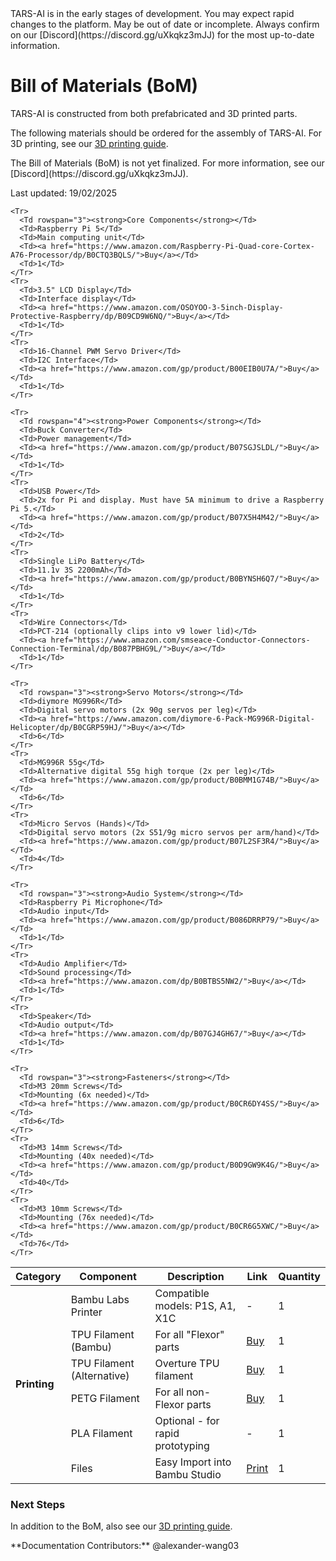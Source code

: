 
<Callout type="error" emoji="🚫">
TARS-AI is in the early stages of development. You may expect rapid changes to the platform.
</Callout>
<Callout type="warning" emoji="⚠️">
May be out of date or incomplete. Always confirm on our [Discord](https://discord.gg/uXkqkz3mJJ) for the most up-to-date information.
</Callout>

# Bill of Materials (BoM)
TARS-AI is constructed from both prefabricated and 3D printed parts.

The following materials should be ordered for the assembly of TARS-AI. For 3D printing, see our [3D printing guide](/build/3d_print).

<Callout type="warning" emoji="⚠️">
The Bill of Materials (BoM) is not yet finalized. For more information, see our [Discord](https://discord.gg/uXkqkz3mJJ).
</Callout>

<style>
  {`
    table a {
      color: #0066cc !important;
      text-decoration: underline !important;
    }
  `}
</style>

Last updated: 19/02/2025

<Table>
  <thead>
    <Tr>
      <Th>Category</Th>
      <Th>Component</Th>
      <Th>Description</Th>
      <Th>Link</Th>
      <Th>Quantity</Th>
    </Tr>
  </thead>
  <tbody>
    <Tr>
      <Td rowspan="6"><strong>Printing</strong></Td>
      <Td>Bambu Labs Printer</Td>
      <Td>Compatible models: P1S, A1, X1C</Td>
      <Td>-</Td>
      <Td>1</Td>
    </Tr>
    <Tr>
      <Td>TPU Filament (Bambu)</Td>
      <Td>For all "Flexor" parts</Td>
      <Td><a href="https://us.store.bambulab.com/products/tpu-for-ams">Buy</a></Td>
      <Td>1</Td>
    </Tr>
    <Tr>
      <Td>TPU Filament (Alternative)</Td>
      <Td>Overture TPU filament</Td>
      <Td><a href="https://www.amazon.com/Overture-Filament-Flexible-Consumables-Dimensional/dp/B07VDP2S3P/">Buy</a></Td>
      <Td>1</Td>
    </Tr>
    <Tr>
      <Td>PETG Filament</Td>
      <Td>For all non-Flexor parts</Td>
      <Td><a href="https://us.store.bambulab.com/products/petg-hf">Buy</a></Td>
      <Td>1</Td>
    </Tr>
    <Tr>
      <Td>PLA Filament</Td>
      <Td>Optional - for rapid prototyping</Td>
      <Td>-</Td>
      <Td>1</Td>
    </Tr>
    <Tr>
      <Td>Files</Td>
      <Td>Easy Import into Bambu Studio</Td>
      <Td><a href="https://makerworld.com/en/models/1059952?from=search#profileId-1047970">Print</a></Td>
      <Td>1</Td>
    </Tr>

    <Tr>
      <Td rowspan="3"><strong>Core Components</strong></Td>
      <Td>Raspberry Pi 5</Td>
      <Td>Main computing unit</Td>
      <Td><a href="https://www.amazon.com/Raspberry-Pi-Quad-core-Cortex-A76-Processor/dp/B0CTQ3BQLS/">Buy</a></Td>
      <Td>1</Td>
    </Tr>
    <Tr>
      <Td>3.5" LCD Display</Td>
      <Td>Interface display</Td>
      <Td><a href="https://www.amazon.com/OSOYOO-3-5inch-Display-Protective-Raspberry/dp/B09CD9W6NQ/">Buy</a></Td>
      <Td>1</Td>
    </Tr>
    <Tr>
      <Td>16-Channel PWM Servo Driver</Td>
      <Td>I2C Interface</Td>
      <Td><a href="https://www.amazon.com/gp/product/B00EIB0U7A/">Buy</a></Td>
      <Td>1</Td>
    </Tr>

    <Tr>
      <Td rowspan="4"><strong>Power Components</strong></Td>
      <Td>Buck Converter</Td>
      <Td>Power management</Td>
      <Td><a href="https://www.amazon.com/gp/product/B07SGJSLDL/">Buy</a></Td>
      <Td>1</Td>
    </Tr>
    <Tr>
      <Td>USB Power</Td>
      <Td>2x for Pi and display. Must have 5A minimum to drive a Raspberry Pi 5.</Td>
      <Td><a href="https://www.amazon.com/gp/product/B07X5H4M42/">Buy</a></Td>
      <Td>2</Td>
    </Tr>
    <Tr>
      <Td>Single LiPo Battery</Td>
      <Td>11.1v 3S 2200mAh</Td>
      <Td><a href="https://www.amazon.com/gp/product/B0BYNSH6Q7/">Buy</a></Td>
      <Td>1</Td>
    </Tr>
    <Tr>
      <Td>Wire Connectors</Td>
      <Td>PCT-214 (optionally clips into v9 lower lid)</Td>
      <Td><a href="https://www.amazon.com/smseace-Conductor-Connectors-Connection-Terminal/dp/B087PBHG9L/">Buy</a></Td>
      <Td>1</Td>
    </Tr>

    <Tr>
      <Td rowspan="3"><strong>Servo Motors</strong></Td>
      <Td>diymore MG996R</Td>
      <Td>Digital servo motors (2x 90g servos per leg)</Td>
      <Td><a href="https://www.amazon.com/diymore-6-Pack-MG996R-Digital-Helicopter/dp/B0CGRP59HJ/">Buy</a></Td>
      <Td>6</Td>
    </Tr>
    <Tr>
      <Td>MG996R 55g</Td>
      <Td>Alternative digital 55g high torque (2x per leg)</Td>
      <Td><a href="https://www.amazon.com/gp/product/B0BMM1G74B/">Buy</a></Td>
      <Td>6</Td>
    </Tr>
    <Tr>
      <Td>Micro Servos (Hands)</Td>
      <Td>Digital servo motors (2x S51/9g micro servos per arm/hand)</Td>
      <Td><a href="https://www.amazon.com/gp/product/B07L2SF3R4/">Buy</a></Td>
      <Td>4</Td>
    </Tr>

    <Tr>
      <Td rowspan="3"><strong>Audio System</strong></Td>
      <Td>Raspberry Pi Microphone</Td>
      <Td>Audio input</Td>
      <Td><a href="https://www.amazon.com/gp/product/B086DRRP79/">Buy</a></Td>
      <Td>1</Td>
    </Tr>
    <Tr>
      <Td>Audio Amplifier</Td>
      <Td>Sound processing</Td>
      <Td><a href="https://www.amazon.com/dp/B0BTBS5NW2/">Buy</a></Td>
      <Td>1</Td>
    </Tr>
    <Tr>
      <Td>Speaker</Td>
      <Td>Audio output</Td>
      <Td><a href="https://www.amazon.com/dp/B07GJ4GH67/">Buy</a></Td>
      <Td>1</Td>
    </Tr>

    <Tr>
      <Td rowspan="3"><strong>Fasteners</strong></Td>
      <Td>M3 20mm Screws</Td>
      <Td>Mounting (6x needed)</Td>
      <Td><a href="https://www.amazon.com/gp/product/B0CR6DY4SS/">Buy</a></Td>
      <Td>6</Td>
    </Tr>
    <Tr>
      <Td>M3 14mm Screws</Td>
      <Td>Mounting (40x needed)</Td>
      <Td><a href="https://www.amazon.com/gp/product/B0D9GW9K4G/">Buy</a></Td>
      <Td>40</Td>
    </Tr>
    <Tr>
      <Td>M3 10mm Screws</Td>
      <Td>Mounting (76x needed)</Td>
      <Td><a href="https://www.amazon.com/gp/product/B0CR6G5XWC/">Buy</a></Td>
      <Td>76</Td>
    </Tr>
  </tbody>
</Table>

### Next Steps
In addition to the BoM, also see our [3D printing guide](/build/3d_print).

<Callout type="default" emoji="👉">
  **Documentation Contributors:** @alexander-wang03
</Callout>

